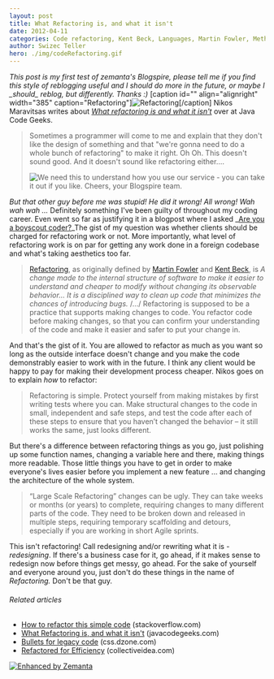 ```yaml
---
layout: post
title: What Refactoring is, and what it isn't
date: 2012-04-11
categories: Code refactoring, Kent Beck, Languages, Martin Fowler, Methodologies, Programmer, Programming, Refactoring
author: Swizec Teller
hero: ./img/codeRefactoring.gif
---
```


_This post is my first test of zemanta's Blogspire, please tell me if you find this style of reblogging useful and I should do more in the future, or maybe I \_should\_ reblog, but differently. Thanks :)_ \[caption id="" align="alignright" width="385" caption="Refactoring"]![Refactoring](./img/codeRefactoring.gif "Refactoring")\[/caption] Nikos Maravitsas writes about _[What refactoring is and what it isn't](http://www.javacodegeeks.com/2012/04/what-refactoring-is-and-what-it-isnt.html)_ over at Java Code Geeks.

> Sometimes a programmer will come to me and explain that they don't like the design of something and that "we're gonna need to do a whole bunch of refactoring" to make it right. Oh Oh. This doesn't sound good. And it doesn't sound like refactoring either....
>
> ![We need this to understand how you use our service - you can take it out if you like. Cheers, your Blogspire team.](http://blogspire.zemanta.com/pixie/ehz1WpCMTBqDdYS5VMr9hQ.57859/blog.gif)

_But that other guy before me was stupid! He did it wrong! All wrong! Wah wah wah ..._ Definitely something I've been guilty of throughout my coding career. Even went so far as justifying it in a blogpost where I asked _[Are you a boyscout coder?](http://swizec.com/blog/are-you-a-boy-scout-coder)_The gist of my question was whether clients should be charged for refactoring work or not. More importantly, what level of refactoring work is on par for getting any work done in a foreign codebase and what's taking aesthetics too far.

> [Refactoring](http://en.wikipedia.org/wiki/Code_refactoring "Code refactoring"), as originally defined by [Martin Fowler](http://martinfowler.com/ "Martin Fowler") and [Kent Beck](http://en.wikipedia.org/wiki/Kent_Beck "Kent Beck"), is _A change made to the internal structure of software to make it easier to understand and cheaper to modify without changing its observable behavior… It is a disciplined way to clean up code that minimizes the chances of introducing bugs._ /.../ Refactoring is supposed to be a practice that supports making changes to code. You refactor code before making changes, so that you can confirm your understanding of the code and make it easier and safer to put your change in.

And that's the gist of it. You are allowed to refactor as much as you want so long as the outside interface doesn't change and you make the code demonstrably easier to work with in the future. I think any client would be happy to pay for making their development process cheaper. Nikos goes on to explain _how_ to refactor:

> Refactoring is simple. Protect yourself from making mistakes by first writing tests where you can. Make structural changes to the code in small, independent and safe steps, and test the code after each of these steps to ensure that you haven’t changed the behavior – it still works the same, just looks different.

But there's a difference between refactoring things as you go, just polishing up some function names, changing a variable here and there, making things more readable. Those little things you have to get in order to make everyone's lives easier before you implement a new feature ... and changing the architecture of the whole system.

> “Large Scale Refactoring” changes can be ugly. They can take weeks or months (or years) to complete, requiring changes to many different parts of the code. They need to be broken down and released in multiple steps, requiring temporary scaffolding and detours, especially if you are working in short Agile sprints.

This isn't refactoring! Call redesigning and/or rewriting what it is - _redesigning_. If there's a business case for it, go ahead, if it makes sense to redesign now before things get messy, go ahead. For the sake of yourself and everyone around you, just don't do these things in the name of _Refactoring._ Don't be that guy.

###### Related articles

-   [How to refactor this simple code](http://stackoverflow.com/questions/9209530/how-to-refactor-this-simple-code) (stackoverflow.com)
-   [What Refactoring is, and what it isn't](http://www.javacodegeeks.com/2012/04/what-refactoring-is-and-what-it-isnt.html) (javacodegeeks.com)
-   [Bullets for legacy code](http://css.dzone.com/articles/bullets-legacy-code) (css.dzone.com)
-   [Refactored for Efficiency](http://collectiveidea.com/blog/archives/2012/01/17/refactored-for-efficiency/) (collectiveidea.com)

[![Enhanced by Zemanta](http://img.zemanta.com/zemified_e.png?x-id=e998cd27-7776-4320-92af-ec753e607615)](http://www.zemanta.com/ "Enhanced by Zemanta")
